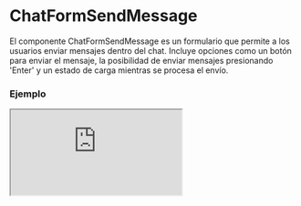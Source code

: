 # ChatFormSendMessage

El componente ChatFormSendMessage es un formulario que permite a los usuarios enviar mensajes dentro del chat. Incluye opciones como un botón para enviar el mensaje, la posibilidad de enviar mensajes presionando 'Enter' y un estado de carga mientras se procesa el envío.


### Ejemplo

<Iframe minHeightIframe="30dvh" src="https://fenextjs-component-storybook.vercel.app/iframe.html?args=&id=chat-chatformsendmessage--index&viewMode=story" />

### Importación

Para importar el componente ChatFormSendMessage, se puede hacer desde fenextjs

```tsx copy
import { ChatFormSendMessage } from "fenextjs";
```

### Parámetros

| Parámetro | Tipo | Requerido | Default | Descripcion |
| --------- | ---- | --------- | ------- | ----------- |
| onSubmit | RequestProps\<ChatFormSendMessageDataProps, RequestResultProps\> | no |  | Función que se ejecuta al enviar el mensaje, recibiendo los datos del formulario como parámetros. |
| loader | boolean | no | false | Indica si el formulario está en estado de carga, deshabilitando la interacción del usuario. |
| useSubmitInEnter | boolean | no | true | Si se debe permitir el envío del mensaje presionando 'Enter'. |
| btnChildren | ReactNode | no | Send | Contenido del botón para enviar el mensaje. |
| placeholderMessage | string | no | Message | Texto de placeholder que se mostrará en el campo del mensaje. |

### Storybook

Para ver el storybook del componente lo puede hacer con este [link](https://fenextjs-component-storybook.vercel.app/?path=/story/chat-chatformsendmessage--index)

### Usos

- Formulario básico de enviar mensaje

```tsx copy

<ChatFormSendMessage 
    onSubmit={async (data) => { console.log(data); }}
/>
            
```

- Formulario con botón y placeholder personalizados

```tsx copy

<ChatFormSendMessage 
    btnChildren="Enviar"
    placeholderMessage="Escribe tu mensaje aquí"
/>
            
```

- Formulario sin envío con Enter

```tsx copy

<ChatFormSendMessage 
    useSubmitInEnter={false}
/>
            
```

